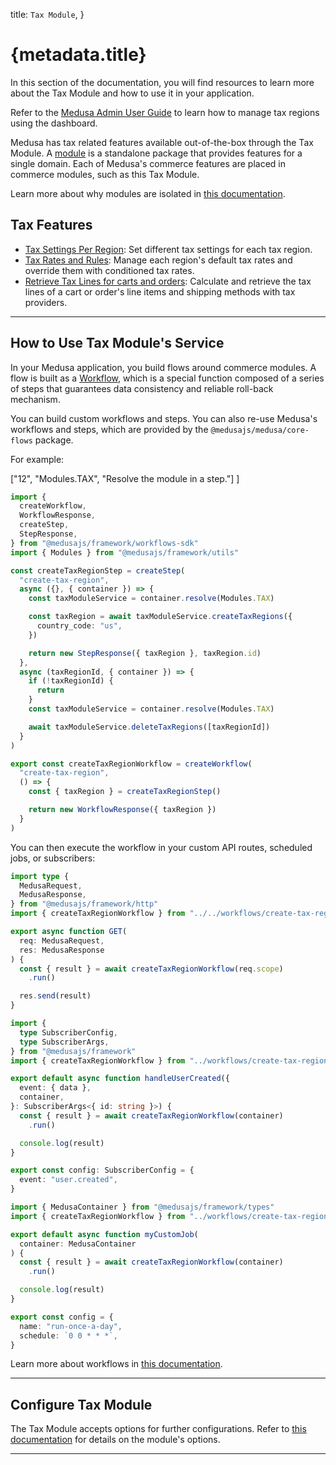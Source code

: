 
  title: `Tax Module`,
}

# {metadata.title}

In this section of the documentation, you will find resources to learn more about the Tax Module and how to use it in your application.

<Note title="Looking for no-code docs?">

Refer to the [Medusa Admin User Guide](!user-guide!/settings/tax-regions) to learn how to manage tax regions using the dashboard.

</Note>

Medusa has tax related features available out-of-the-box through the Tax Module. A [module](!docs!/learn/fundamentals/modules) is a standalone package that provides features for a single domain. Each of Medusa's commerce features are placed in commerce modules, such as this Tax Module.

<Note>

Learn more about why modules are isolated in [this documentation](!docs!/learn/fundamentals/modules/isolation).

</Note>

## Tax Features

- [Tax Settings Per Region](./tax-region/page.mdx): Set different tax settings for each tax region.
- [Tax Rates and Rules](./tax-rates-and-rules/page.mdx): Manage each region's default tax rates and override them with conditioned tax rates.
- [Retrieve Tax Lines for carts and orders](./tax-calculation-with-provider/page.mdx): Calculate and retrieve the tax lines of a cart or order's line items and shipping methods with tax providers.

---

## How to Use Tax Module's Service

In your Medusa application, you build flows around commerce modules. A flow is built as a [Workflow](!docs!/learn/fundamentals/workflows), which is a special function composed of a series of steps that guarantees data consistency and reliable roll-back mechanism. 

You can build custom workflows and steps. You can also re-use Medusa's workflows and steps, which are provided by the `@medusajs/medusa/core-flows` package.

For example:

  ["12", "Modules.TAX", "Resolve the module in a step."]
]

```ts title="src/workflows/create-tax-region.ts" highlights={highlights}
import { 
  createWorkflow, 
  WorkflowResponse,
  createStep,
  StepResponse,
} from "@medusajs/framework/workflows-sdk"
import { Modules } from "@medusajs/framework/utils"

const createTaxRegionStep = createStep(
  "create-tax-region",
  async ({}, { container }) => {
    const taxModuleService = container.resolve(Modules.TAX)

    const taxRegion = await taxModuleService.createTaxRegions({
      country_code: "us",
    })

    return new StepResponse({ taxRegion }, taxRegion.id)
  },
  async (taxRegionId, { container }) => {
    if (!taxRegionId) {
      return
    }
    const taxModuleService = container.resolve(Modules.TAX)

    await taxModuleService.deleteTaxRegions([taxRegionId])
  }
)

export const createTaxRegionWorkflow = createWorkflow(
  "create-tax-region",
  () => {
    const { taxRegion } = createTaxRegionStep()

    return new WorkflowResponse({ taxRegion })
  }
)
```

You can then execute the workflow in your custom API routes, scheduled jobs, or subscribers:

<CodeTabs group="resource-types">
  <CodeTab label="API Route" value="api-route">
    
```ts title="src/api/workflow/route.ts" highlights={[["11"], ["12"]]} collapsibleLines="1-6" expandButtonLabel="Show Imports"
import type {
  MedusaRequest,
  MedusaResponse,
} from "@medusajs/framework/http"
import { createTaxRegionWorkflow } from "../../workflows/create-tax-region"

export async function GET(
  req: MedusaRequest,
  res: MedusaResponse
) {
  const { result } = await createTaxRegionWorkflow(req.scope)
    .run()

  res.send(result)
}
```

  </CodeTab>
  <CodeTab label="Subscriber" value="subscriber">
    
```ts title="src/subscribers/user-created.ts" highlights={[["11"], ["12"]]} collapsibleLines="1-6" expandButtonLabel="Show Imports"
import {
  type SubscriberConfig,
  type SubscriberArgs,
} from "@medusajs/framework"
import { createTaxRegionWorkflow } from "../workflows/create-tax-region"

export default async function handleUserCreated({
  event: { data },
  container,
}: SubscriberArgs<{ id: string }>) {
  const { result } = await createTaxRegionWorkflow(container)
    .run()

  console.log(result)
}

export const config: SubscriberConfig = {
  event: "user.created",
}
```

  </CodeTab>
  <CodeTab label="Scheduled Job" value="scheduled-job">
    
```ts title="src/jobs/run-daily.ts" highlights={[["7"], ["8"]]}
import { MedusaContainer } from "@medusajs/framework/types"
import { createTaxRegionWorkflow } from "../workflows/create-tax-region"

export default async function myCustomJob(
  container: MedusaContainer
) {
  const { result } = await createTaxRegionWorkflow(container)
    .run()

  console.log(result)
}

export const config = {
  name: "run-once-a-day",
  schedule: `0 0 * * *`,
}
```

  </CodeTab>
</CodeTabs>

Learn more about workflows in [this documentation](!docs!/learn/fundamentals/workflows).

---

## Configure Tax Module

The Tax Module accepts options for further configurations. Refer to [this documentation](./module-options/page.mdx) for details on the module's options.

---

<CommerceModuleSections />